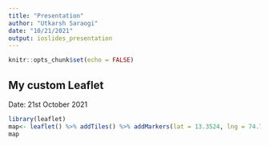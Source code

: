 ---
title: "Presentation"
author: "Utkarsh Saraogi"
date: "10/21/2021"
output: ioslides_presentation
---

```{r setup, include=FALSE}
knitr::opts_chunk$set(echo = FALSE)
```

## My custom Leaflet
Date: 21st October 2021

```{r, echo = FALSE, warning=FALSE}
library(leaflet)
map<- leaflet() %>% addTiles() %>% addMarkers(lat = 13.3524, lng = 74.7868)
map
```
